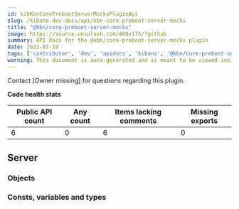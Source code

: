 ```yaml
---
id: kibKbnCorePrebootServerMocksPluginApi
slug: /kibana-dev-docs/api/kbn-core-preboot-server-mocks
title: "@kbn/core-preboot-server-mocks"
image: https://source.unsplash.com/400x175/?github
summary: API docs for the @kbn/core-preboot-server-mocks plugin
date: 2022-07-19
tags: ['contributor', 'dev', 'apidocs', 'kibana', '@kbn/core-preboot-server-mocks']
warning: This document is auto-generated and is meant to be viewed inside our experimental, new docs system. Reach out in #docs-engineering for more info.
---
```




Contact [Owner missing] for questions regarding this plugin.

**Code health stats**

| Public API count  | Any count | Items lacking comments | Missing exports |
|-------------------|-----------|------------------------|-----------------|
| 6 | 0 | 6 | 0 |

## Server

### Objects
<DocDefinitionList data={kbnCorePrebootServerMocksObj.server.objects}/>

### Consts, variables and types
<DocDefinitionList data={kbnCorePrebootServerMocksObj.server.misc}/>

